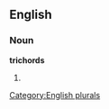
==English==

===Noun===
'''trichords'''

# {{plural of|[[trichord]]}}

[[Category:English plurals]]
